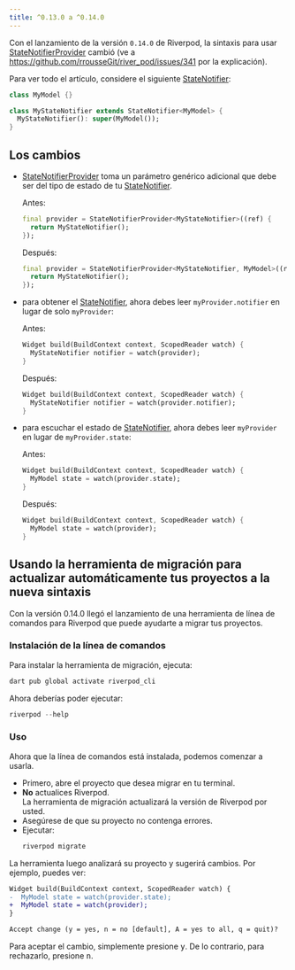 ```yaml
---
title: ^0.13.0 a ^0.14.0
---
```


Con el lanzamiento de la versión `0.14.0` de Riverpod, la sintaxis para usar [StateNotifierProvider] cambió
(ve a https://github.com/rrousseGit/river_pod/issues/341 por la explicación).


Para ver todo el artículo, considere el siguiente [StateNotifier]:

```dart
class MyModel {}

class MyStateNotifier extends StateNotifier<MyModel> {
  MyStateNotifier(): super(MyModel());
}
```

## Los cambios
- [StateNotifierProvider] toma un parámetro genérico adicional que debe ser del tipo de estado de tu [StateNotifier].

  Antes:

  ```dart
  final provider = StateNotifierProvider<MyStateNotifier>((ref) {
    return MyStateNotifier();
  });
  ```

  Después:

  ```dart
  final provider = StateNotifierProvider<MyStateNotifier, MyModel>((ref) {
    return MyStateNotifier();
  });
  ```

- para obtener el [StateNotifier], ahora debes leer `myProvider.notifier` en lugar de solo `myProvider`:

  Antes:    

  ```dart
  Widget build(BuildContext context, ScopedReader watch) {
    MyStateNotifier notifier = watch(provider);
  }
  ```

  Después:

  ```dart
  Widget build(BuildContext context, ScopedReader watch) {
    MyStateNotifier notifier = watch(provider.notifier);
  }
  ```

- para escuchar el estado de [StateNotifier], ahora debes leer `myProvider` en lugar de `myProvider.state`:

  Antes:

  ```dart
  Widget build(BuildContext context, ScopedReader watch) {
    MyModel state = watch(provider.state);
  }
  ```

  Después:

  ```dart
  Widget build(BuildContext context, ScopedReader watch) {
    MyModel state = watch(provider);
  }
  ```

## Usando la herramienta de migración para actualizar automáticamente tus proyectos a la nueva sintaxis

Con la versión 0.14.0 llegó el lanzamiento de una herramienta de línea de comandos para Riverpod que puede ayudarte a migrar tus proyectos.

### Instalación de la línea de comandos

Para instalar la herramienta de migración, ejecuta:

```sh
dart pub global activate riverpod_cli
```

Ahora deberías poder ejecutar:

```dart
riverpod --help
```

### Uso

Ahora que la línea de comandos está instalada, podemos comenzar a usarla.

- Primero, abre el proyecto que desea migrar en tu terminal.
- **No** actualices Riverpod.  
  La herramienta de migración actualizará la versión de Riverpod por usted.
- Asegúrese de que su proyecto no contenga errores.
- Ejecutar:
  ```sh
  riverpod migrate
  ```
  
La herramienta luego analizará su proyecto y sugerirá cambios. Por ejemplo, puedes ver:

```diff
Widget build(BuildContext context, ScopedReader watch) {
-  MyModel state = watch(provider.state);
+  MyModel state = watch(provider);
}

Accept change (y = yes, n = no [default], A = yes to all, q = quit)? 
```

Para aceptar el cambio, simplemente presione <kbd>y</kbd>. De lo contrario, para rechazarlo, presione <kbd>n</kbd>.

[statenotifierprovider]: ../providers/state_notifier_provider
[statenotifier]: https://pub.dev/documentation/state_notifier/latest/state_notifier/StateNotifier-class.html
